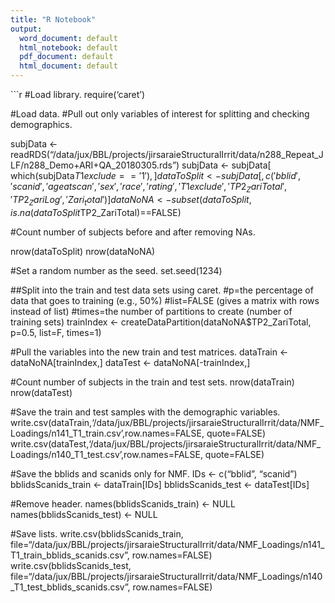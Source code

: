 ```yaml
---
title: "R Notebook"
output:
  word_document: default
  html_notebook: default
  pdf_document: default
  html_document: default
---
```



```r
#Load library.
require('caret')


#Load data. #Pull out only variables of interest for splitting and checking demographics.

subjData <- readRDS("/data/jux/BBL/projects/jirsaraieStructuralIrrit/data/n288_Repeat_JLF/n288_Demo+ARI+QA_20180305.rds")
subjData <- subjData[ which(subjData$T1exclude=='1'),] 
dataToSplit <- subjData[,c('bblid','scanid','ageatscan','sex','race','rating','T1exclude','TP2_ZariTotal','TP2_ZariLog','Zari_total')]
dataNoNA <- subset(dataToSplit,is.na(dataToSplit$TP2_ZariTotal)==FALSE)


#Count number of subjects before and after removing NAs.

nrow(dataToSplit)
nrow(dataNoNA)

#Set a random number as the seed.
set.seed(1234)

##Split into the train and test data sets using caret.
#p=the percentage of data that goes to training (e.g., 50%)
#list=FALSE (gives a matrix with rows instead of list) 
#times=the number of partitions to create (number of training sets)
trainIndex <- createDataPartition(dataNoNA$TP2_ZariTotal, p=0.5, list=F, times=1)

#Pull the variables into the new train and test matrices.
dataTrain <- dataNoNA[trainIndex,]
dataTest <- dataNoNA[-trainIndex,]

#Count number of subjects in the train and test sets.
nrow(dataTrain)
nrow(dataTest)

#Save the train and test samples with the demographic variables.
write.csv(dataTrain,'/data/jux/BBL/projects/jirsaraieStructuralIrrit/data/NMF_Loadings/n141_T1_train.csv',row.names=FALSE, quote=FALSE)
write.csv(dataTest,'/data/jux/BBL/projects/jirsaraieStructuralIrrit/data/NMF_Loadings/n140_T1_test.csv',row.names=FALSE, quote=FALSE)

#Save the bblids and scanids only for NMF.
IDs <- c("bblid", "scanid")
bblidsScanids_train <- dataTrain[IDs]
bblidsScanids_test <- dataTest[IDs]

#Remove header.
names(bblidsScanids_train) <- NULL
names(bblidsScanids_test) <- NULL

#Save lists.
write.csv(bblidsScanids_train, file="/data/jux/BBL/projects/jirsaraieStructuralIrrit/data/NMF_Loadings/n141_T1_train_bblids_scanids.csv", row.names=FALSE)
write.csv(bblidsScanids_test, file="/data/jux/BBL/projects/jirsaraieStructuralIrrit/data/NMF_Loadings/n140_T1_test_bblids_scanids.csv", row.names=FALSE)

